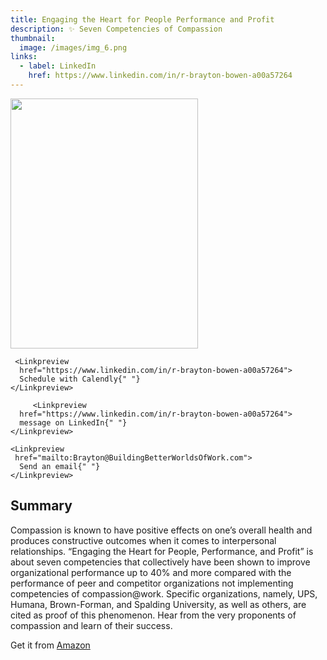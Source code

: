 ```yaml
---
title: Engaging the Heart for People Performance and Profit
description: ✨ Seven Competencies of Compassion
thumbnail:
  image: /images/img_6.png
links:
  - label: LinkedIn
    href: https://www.linkedin.com/in/r-brayton-bowen-a00a57264
---
```



<div className="flex justify-center items-center max-w-[800px] flex-col gap-4 ">
  <img
 width="300" height="400"
   src="/images/img_6.png"
    className=" rounded-xl border shadow-2xl"
  />
  <div className="flex w-full flex-col gap-2 my-8 sm:flex-row">

     <Linkpreview 
      href="https://www.linkedin.com/in/r-brayton-bowen-a00a57264">
      Schedule with Calendly{" "}
    </Linkpreview>

         <Linkpreview 
      href="https://www.linkedin.com/in/r-brayton-bowen-a00a57264">
      message on LinkedIn{" "}
    </Linkpreview>

    <Linkpreview 
     href="mailto:Brayton@BuildingBetterWorldsOfWork.com">
      Send an email{" "}
    </Linkpreview>

  </div>
</div>


## Summary

Compassion is known to have positive effects on one’s overall health and produces constructive outcomes when it comes to interpersonal relationships. “Engaging the Heart for People, Performance, and Profit” is about seven competencies that collectively have been shown to improve organizational performance up to 40% and more compared with the performance of peer and competitor organizations not implementing competencies of compassion@work. Specific organizations, namely, UPS, Humana, Brown-Forman, and Spalding University, as well as others, are cited as proof of this phenomenon. Hear from the very proponents of compassion and learn of their success.






Get it from [Amazon](https://www.amazon.com/Engaging-Heart-People-Performance-Profit/dp/1734746408/ref=sr_1_6?dchild=1&qid=1587440944&refinements=p_27:R.+Brayton+Bowen&s=books&sr=1-6)
